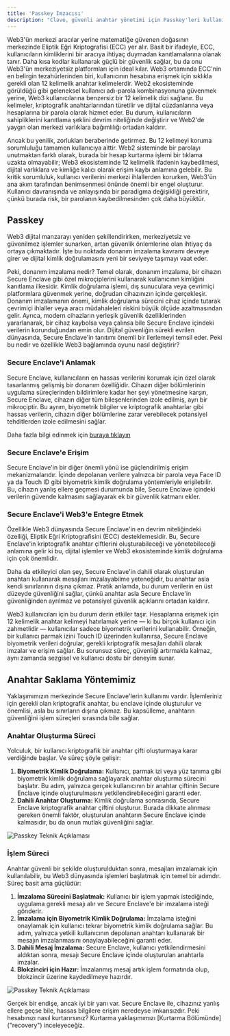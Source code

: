 ```yaml
---
title: 'Passkey İmzacısı'
description: "Clave, güvenli anahtar yönetimi için Passkey'leri kullanır. Bu açıklayıcı metin, bunun nasıl çalıştığını anlatacaktır"
---
```


Web3'ün merkezi aracılar yerine matematiğe güvenen doğasının merkezinde Eliptik Eğri Kriptografisi (ECC) yer alır. Basit bir ifadeyle, ECC, kullanıcıların kimliklerini bir aracıya ihtiyaç duymadan kanıtlamalarına olanak tanır. Daha kısa kodlar kullanarak güçlü bir güvenlik sağlar, bu da onu Web3'ün merkeziyetsiz platformları için ideal kılar. Web3 ortamında ECC'nin en belirgin tezahürlerinden biri, kullanıcının hesabına erişmek için sıklıkla gerekli olan 12 kelimelik anahtar kelimelerdir. Web2 ekosisteminde görüldüğü gibi geleneksel kullanıcı adı-parola kombinasyonuna güvenmek yerine, Web3 kullanıcılarına benzersiz bir 12 kelimelik dizi sağlanır. Bu kelimeler, kriptografik anahtarlarından türetilir ve dijital cüzdanlarına veya hesaplarına bir parola olarak hizmet eder. Bu durum, kullanıcıların sahipliklerini kanıtlama şeklini devrim niteliğinde değiştirir ve Web2'de yaygın olan merkezi varlıklara bağımlılığı ortadan kaldırır.

Ancak bu yenilik, zorlukları beraberinde getirmez. Bu 12 kelimeyi koruma sorumluluğu tamamen kullanıcıya aittir. Web2 sisteminde bir parolayı unutmaktan farklı olarak, burada bir hesap kurtarma işlemi bir tıklama uzakta olmayabilir; Web3 ekosisteminde 12 kelimelik ifadenin kaybedilmesi, dijital varlıklara ve kimliğe kalıcı olarak erişim kaybı anlamına gelebilir. Bu kritik sorumluluk, kullanıcı verilerini merkezi ihlallerden korurken, Web3'ün ana akım tarafından benimsenmesi önünde önemli bir engel oluşturur. Kullanıcı davranışında ve anlayışında bir paradigma değişikliği gerektirir, çünkü burada risk, bir parolanın kaybedilmesinden çok daha büyüktür.

## Passkey
Web3 dijital manzarayı yeniden şekillendirirken, merkeziyetsiz ve güvenilmez işlemler sunarken, artan güvenlik önlemlerine olan ihtiyaç da ortaya çıkmaktadır. İşte bu noktada donanım imzalama kavramı devreye girer ve dijital kimlik doğrulamasını yeni bir seviyeye taşımayı vaat eder.

Peki, donanım imzalama nedir? Temel olarak, donanım imzalama, bir cihazın Secure Enclave gibi özel mikroçiplerini kullanarak kullanıcının kimliğini kanıtlama ilkesidir. Kimlik doğrulama işlemi, dış sunuculara veya çevrimiçi platformlara güvenmek yerine, doğrudan cihazınızın içinde gerçekleşir. Donanım imzalamanın önemi, kimlik doğrulama sürecini cihaz içinde tutarak çevrimiçi ihlaller veya aracı müdahaleleri riskini büyük ölçüde azaltmasından gelir. Ayrıca, modern cihazların yerleşik güvenlik özelliklerinden yararlanarak, bir cihaz kaybolsa veya çalınsa bile Secure Enclave içindeki verilerin korunduğundan emin olur. Dijital güvenliğin sürekli evrilen dünyasında, Secure Enclave'in tanıtımı önemli bir ilerlemeyi temsil eder. Peki bu nedir ve özellikle Web3 bağlamında oyunu nasıl değiştirir?

### Secure Enclave'i Anlamak

Secure Enclave, kullanıcıların en hassas verilerini korumak için özel olarak tasarlanmış gelişmiş bir donanım özelliğidir. Cihazın diğer bölümlerinin uygulama süreçlerinden bildirimlere kadar her şeyi yönetmesine karşın, Secure Enclave, cihazın diğer tüm bileşenlerinden izole edilmiş, ayrı bir mikroçiptir. Bu ayrım, biyometrik bilgiler ve kriptografik anahtarlar gibi hassas verilerin, cihazın diğer bölümlerine zarar verebilecek potansiyel tehditlerden izole edilmesini sağlar.

Daha fazla bilgi edinmek için [buraya tıklayın](./secure-enclave-technical)

### Secure Enclave'e Erişim

Secure Enclave'in bir diğer önemli yönü ise güçlendirilmiş erişim mekanizmalarıdır. İçinde depolanan verilere yalnızca bir parola veya Face ID ya da Touch ID gibi biyometrik kimlik doğrulama yöntemleriyle erişilebilir. Bu, cihazın yanlış ellere geçmesi durumunda bile, Secure Enclave içindeki verilerin güvende kalmasını sağlayarak ek bir güvenlik katmanı ekler.

### Secure Enclave'i Web3'e Entegre Etmek

Özellikle Web3 dünyasında Secure Enclave'in en devrim niteliğindeki özelliği, Eliptik Eğri Kriptografisini (ECC) desteklemesidir. Bu, Secure Enclave'in kriptografik anahtar çiftlerini oluşturabileceği ve yönetebileceği anlamına gelir ki bu, dijital işlemler ve Web3 ekosisteminde kimlik doğrulama için çok önemlidir.

Daha da etkileyici olan şey, Secure Enclave'in dahili olarak oluşturulan anahtarı kullanarak mesajları imzalayabilme yeteneğidir, bu anahtar asla kendi sınırlarının dışına çıkmaz. Pratik anlamda, bu durum verilerin en üst düzeyde güvenliğini sağlar, çünkü anahtar asla Secure Enclave'in güvenliğinden ayrılmaz ve potansiyel güvenlik açıklarını ortadan kaldırır.

Web3 kullanıcıları için bu durum derin etkiler taşır. Hesaplarına erişmek için 12 kelimelik anahtar kelimeyi hatırlamak yerine — ki bu birçok kullanıcı için zahmetlidir — kullanıcılar sadece biyometrik verilerini kullanabilir. Örneğin, bir kullanıcı parmak izini Touch ID üzerinden kullanırsa, Secure Enclave biyometrik verileri doğrular, gerekli kriptografik mesajları dahili olarak imzalar ve erişim sağlar. Bu sorunsuz süreç, güvenliği artırmakla kalmaz, aynı zamanda sezgisel ve kullanıcı dostu bir deneyim sunar.

## Anahtar Saklama Yöntemimiz

Yaklaşımımızın merkezinde Secure Enclave'lerin kullanımı vardır. İşlemleriniz için gerekli olan kriptografik anahtar, bu enclave içinde oluşturulur ve önemlisi, asla bu sınırların dışına çıkmaz. Bu kapsülleme, anahtarın güvenliğini işlem süreçleri sırasında bile sağlar.

### Anahtar Oluşturma Süreci

Yolculuk, bir kullanıcı kriptografik bir anahtar çifti oluşturmaya karar verdiğinde başlar. Ve süreç şöyle gelişir:

1. **Biyometrik Kimlik Doğrulama:** Kullanıcı, parmak izi veya yüz tanıma gibi biyometrik kimlik doğrulama sağlayarak anahtar oluşturma sürecini başlatır. Bu adım, yalnızca gerçek kullanıcının bir anahtar çiftinin Secure Enclave içinde oluşturulmasını yetkilendirebileceğini garanti eder.
2. **Dahili Anahtar Oluşturma:** Kimlik doğrulama sonrasında, Secure Enclave kriptografik anahtar çiftini oluşturur. Burada dikkate alınması gereken önemli faktör, oluşturulan anahtarın Secure Enclave içinde kalmasıdır, bu da onun mutlak güvenliğini sağlar.

![Passkey Teknik Açıklaması](./images/passkeytechnical1.png)

### İşlem Süreci

Anahtar güvenli bir şekilde oluşturulduktan sonra, mesajları imzalamak için kullanılabilir, bu Web3 dünyasında işlemleri başlatmak için temel bir adımdır. Süreç basit ama güçlüdür:

1. **İmzalama Sürecini Başlatmak:** Kullanıcı bir işlem yapmak istediğinde, uygulama gerekli mesajı alır ve Secure Enclave'e bir imzalama isteği gönderir.
2. **İmzalama için Biyometrik Kimlik Doğrulama:** İmzalama isteğini onaylamak için kullanıcı tekrar biyometrik kimlik doğrulama sağlar. Bu adım, yalnızca yetkili kullanıcının depolanan anahtarı kullanarak bir mesajın imzalanmasını onaylayabileceğini garanti eder.
3. **Dahili Mesaj İmzalama:** Secure Enclave, kullanıcı yetkilendirmesini aldıktan sonra, mesajı Secure Enclave içinde oluşturulan anahtarla imzalar.
4. **Blokzinciri için Hazır:** İmzalanmış mesaj artık işlem formatında olup, blokzincir üzerine kaydedilmeye hazırdır.

![Passkey Teknik Açıklaması](./images/passkeytechnical2.png)

<Accordion title="Kullanıcı Cihazı Kaybederse Ne Olur?">
  Gerçek bir endişe, ancak iyi bir yanı var. Secure Enclave ile, cihazınız yanlış ellere geçse bile, hassas bilgilere erişim neredeyse imkansızdır. Peki hesabınızı nasıl kurtarırsınız? Kurtarma yaklaşımımızı [Kurtarma Bölümünde]("recovery") inceleyeceğiz.
</Accordion>